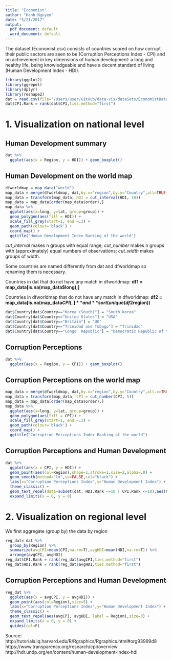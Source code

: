 ```yaml
---
title: "Economist"
author: "Hanh Nguyen"
date: "5/21/2017"
output:
  pdf_document: default
  word_document: default
---
```


The dataset (Economist.csv) consists of countries scored on how corrupt their public sectors are seen to be (Corruption Perceptions Index - CPI) and on achievement in key dimensions of human development: a long and healthy life, being knowledgeable and have a decent standard of living (Human Development Index - HDI).  


```r
library(ggplot2)
library(ggrepel)
library(dplyr)
library(reshape2)
dat = read.csv(file="/Users/user/GitHub/data-vis/dataSets/EconomistData.csv",header=TRUE)
dat$CPI.Rank = rank(dat$CPI,ties.method="first")
```

# 1. Visualization on national level  

## Human Development summary

```r
dat %>%
  ggplot(aes(x = Region, y = HDI)) + geom_boxplot()
```

## Human Development on the world map  

```r
dfworldmap = map_data("world")
map_data = merge(dfworldmap, dat,by.x="region",by.y="Country",all=TRUE)
map_data = transform(map_data, HDI = cut_interval(HDI, 10))
map_data = map_data[order(map_data$order),]
map_data %>%
  ggplot(aes(x=long, y=lat, group=group)) +
  geom_polygon(aes(fill = HDI)) +
  scale_fill_grey(start=1, end =.3) + 
  geom_path(colour='black') +
  coord_map() +
  ggtitle("Human Development Index Ranking of the world")
```

*cut_interval* makes n groups with equal range; *cut_number* makes n groups with (approximately) equal numbers of observations; *cut_width* makes groups of width.  

Some countries are named differently from dat and dfworldmap so renaming them is necessary.  

Countries in dat that do not have any match in dfworldmap: **df1 = map_data[is.na(map_data$long),]**  

Countries in dfworldmap that do not have any match in dfworldmap: **df2 = map_data[is.na(map_data$CPI),]** and **sort(unique(df2$region))**  

```r
dat$Country[dat$Country=="Korea (South)"] = "South Korea"
dat$Country[dat$Country=="United States"] = "USA"
dat$Country[dat$Country=="Britain"] = "UK"
dat$Country[dat$Country=="Trinidad and Tobago"] = "Trinidad"
dat$Country[dat$Country=="Congo  Republic"] = "Democratic Republic of the Congo"
```


## Corruption Perceptions  

```r
dat %>%
  ggplot(aes(x = Region, y = CPI)) + geom_boxplot()
```

## Corruption Perceptions on the world map  

```r
map_data = merge(dfworldmap, dat,by.x="region",by.y="Country",all.x=TRUE)
map_data = transform(map_data, CPI = cut_number(CPI, 5))
map_data = map_data[order(map_data$order),]
map_data %>%
  ggplot(aes(x=long, y=lat, group=group)) +
  geom_polygon(aes(fill = CPI)) +
  scale_fill_grey(start=1, end =.3) + 
  geom_path(colour='black') +
  coord_map() +
  ggtitle("Corruption Perceptions Index Ranking of the world")
```

## Corruption Perceptions and Human Development  
```r
dat %>%
  ggplot(aes(x = CPI, y = HDI)) + 
  geom_point(aes(col=Region),shape=1,stroke=1,size=2,alpha=.8) +
  geom_smooth(method="lm",se=FALSE,col="black") +
  labs(x="Corruption Perceptions Index",y="Human Development Index") +
  theme_classic() +
  geom_text_repel(data=subset(dat, HDI.Rank <=10 | CPI.Rank <=10),aes(CPI, HDI, label = Country),size=2.5) +
  expand_limits(x = 0, y = 0)
```

# 2. Visualization on regional level 

We first aggregate (group by) the data by region  

```r
reg_dat= dat %>%
  group_by(Region) %>%
  summarize(avgCPI=mean(CPI,na.rm=T),avgHDI=mean(HDI,na.rm=T)) %>%
  arrange(avgCPI, avgHDI)
reg_dat$CPI.Rank = rank(reg_dat$avgCPI,ties.method="first")
reg_dat$HDI.Rank = rank(reg_dat$avgHDI,ties.method="first")
```

## Corruption Perceptions and Human Development  

```r
reg_dat %>%
  ggplot(aes(x = avgCPI, y = avgHDI)) + 
  geom_point(aes(col=Region),size=5) +
  labs(x="Corruption Perceptions Index",y="Human Development Index") +
  theme_classic() +
  geom_text_repel(aes(avgCPI, avgHDI, label = Region),size=3) + 
  expand_limits(x = 0, y = 0) +
  guides(col=F)
```

Source:  
http://tutorials.iq.harvard.edu/R/Rgraphics/Rgraphics.html#org93999d8  
https://www.transparency.org/research/cpi/overview  
http://hdr.undp.org/en/content/human-development-index-hdi  


